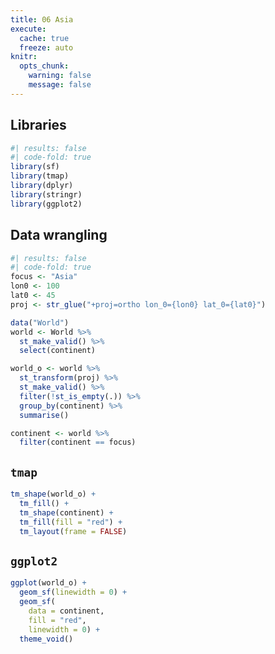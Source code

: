 ```yaml
---
title: 06 Asia
execute: 
  cache: true
  freeze: auto
knitr:
  opts_chunk: 
    warning: false
    message: false
---
```


## Libraries
```r
#| results: false
#| code-fold: true
library(sf)
library(tmap)
library(dplyr)
library(stringr)
library(ggplot2)
```

## Data wrangling
```r
#| results: false
#| code-fold: true
focus <- "Asia"
lon0 <- 100
lat0 <- 45
proj <- str_glue("+proj=ortho lon_0={lon0} lat_0={lat0}")

data("World")
world <- World %>%
  st_make_valid() %>%
  select(continent)

world_o <- world %>%
  st_transform(proj) %>%
  st_make_valid() %>%
  filter(!st_is_empty(.)) %>%
  group_by(continent) %>%
  summarise() 

continent <- world %>%
  filter(continent == focus)
```

## `tmap`
```r
tm_shape(world_o) +
  tm_fill() + 
  tm_shape(continent) +
  tm_fill(fill = "red") +
  tm_layout(frame = FALSE)
```

## `ggplot2`
```r
ggplot(world_o) +
  geom_sf(linewidth = 0) +
  geom_sf(
    data = continent, 
    fill = "red", 
    linewidth = 0) +
  theme_void()
```